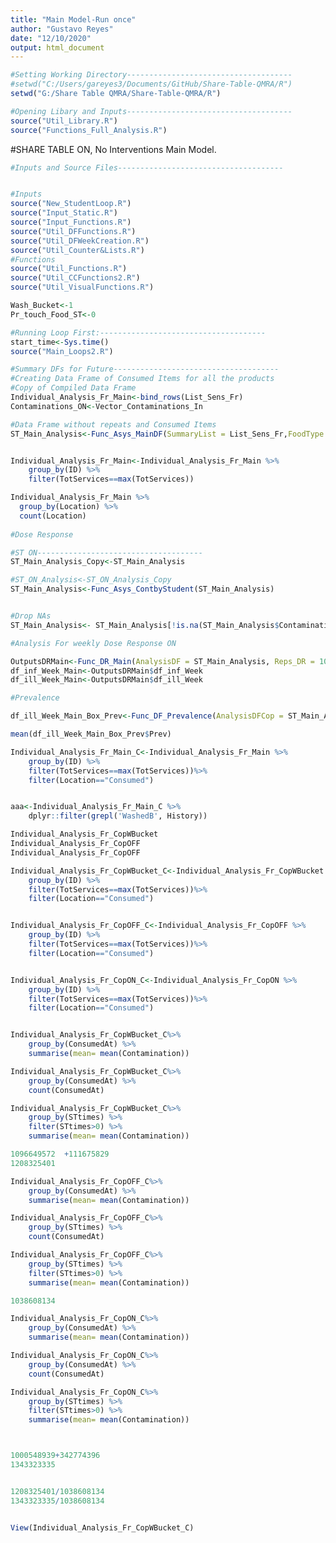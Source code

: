 ```yaml
---
title: "Main Model-Run once"
author: "Gustavo Reyes"
date: "12/10/2020"
output: html_document
---
```


```r

#Setting Working Directory-------------------------------------
#setwd("C:/Users/gareyes3/Documents/GitHub/Share-Table-QMRA/R") 
setwd("G:/Share Table QMRA/Share-Table-QMRA/R")
```

```r
#Opening Libary and Inputs-------------------------------------
source("Util_Library.R")
source("Functions_Full_Analysis.R")
```


#SHARE TABLE ON, No Interventions Main Model. 
```r
#Inputs and Source Files-------------------------------------


#Inputs
source("New_StudentLoop.R")
source("Input_Static.R")
source("Input_Functions.R")
source("Util_DFFunctions.R")
source("Util_DFWeekCreation.R")
source("Util_Counter&Lists.R")
#Functions
source("Util_Functions.R")
source("Util_CCFunctions2.R")
source("Util_VisualFunctions.R")

Wash_Bucket<-1
Pr_touch_Food_ST<-0


```

```r
#Running Loop First:-------------------------------------
start_time<-Sys.time()
source("Main_Loops2.R")
```

```r
#Summary DFs for Future-------------------------------------
#Creating Data Frame of Consumed Items for all the products
#Copy of Compiled Data Frame
Individual_Analysis_Fr_Main<-bind_rows(List_Sens_Fr)
Contaminations_ON<-Vector_Contaminations_In

#Data Frame without repeats and Consumed Items
ST_Main_Analysis<-Func_Asys_MainDF(SummaryList = List_Sens_Fr,FoodType = "Fruit")


Individual_Analysis_Fr_Main<-Individual_Analysis_Fr_Main %>% 
    group_by(ID) %>% 
    filter(TotServices==max(TotServices))

Individual_Analysis_Fr_Main %>% 
  group_by(Location) %>% 
  count(Location)
  
#Dose Response

#ST ON-------------------------------------
ST_Main_Analysis_Copy<-ST_Main_Analysis

#ST_ON_Analysis<-ST_ON_Analysis_Copy
ST_Main_Analysis<-Func_Asys_ContbyStudent(ST_Main_Analysis)


#Drop NAs
ST_Main_Analysis<- ST_Main_Analysis[!is.na(ST_Main_Analysis$Contamination), ]

#Analysis For weekly Dose Response ON

OutputsDRMain<-Func_DR_Main(AnalysisDF = ST_Main_Analysis, Reps_DR = 100)
df_inf_Week_Main<-OutputsDRMain$df_inf_Week
df_ill_Week_Main<-OutputsDRMain$df_ill_Week

#Prevalence

df_ill_Week_Main_Box_Prev<-Func_DF_Prevalence(AnalysisDFCop = ST_Main_Analysis_Copy, df_Ill_Week = df_ill_Week_Main,Intervention = "Main")

mean(df_ill_Week_Main_Box_Prev$Prev)

```

```r
Individual_Analysis_Fr_Main_C<-Individual_Analysis_Fr_Main %>% 
    group_by(ID) %>% 
    filter(TotServices==max(TotServices))%>% 
    filter(Location=="Consumed")


aaa<-Individual_Analysis_Fr_Main_C %>%
    dplyr::filter(grepl('WashedB', History))
```


```r
Individual_Analysis_Fr_CopWBucket
Individual_Analysis_Fr_CopOFF
Individual_Analysis_Fr_CopOFF

Individual_Analysis_Fr_CopWBucket_C<-Individual_Analysis_Fr_CopWBucket %>% 
    group_by(ID) %>% 
    filter(TotServices==max(TotServices))%>% 
    filter(Location=="Consumed")


Individual_Analysis_Fr_CopOFF_C<-Individual_Analysis_Fr_CopOFF %>% 
    group_by(ID) %>% 
    filter(TotServices==max(TotServices))%>% 
    filter(Location=="Consumed")


Individual_Analysis_Fr_CopON_C<-Individual_Analysis_Fr_CopON %>% 
    group_by(ID) %>% 
    filter(TotServices==max(TotServices))%>% 
    filter(Location=="Consumed")


Individual_Analysis_Fr_CopWBucket_C%>% 
    group_by(ConsumedAt) %>% 
    summarise(mean= mean(Contamination))

Individual_Analysis_Fr_CopWBucket_C%>% 
    group_by(ConsumedAt) %>% 
    count(ConsumedAt)

Individual_Analysis_Fr_CopWBucket_C%>% 
    group_by(STtimes) %>%
    filter(STtimes>0) %>%
    summarise(mean= mean(Contamination))

1096649572	+111675829	
1208325401

Individual_Analysis_Fr_CopOFF_C%>% 
    group_by(ConsumedAt) %>% 
    summarise(mean= mean(Contamination))

Individual_Analysis_Fr_CopOFF_C%>% 
    group_by(STtimes) %>% 
    count(ConsumedAt)

Individual_Analysis_Fr_CopOFF_C%>% 
    group_by(STtimes) %>%
    filter(STtimes>0) %>%
    summarise(mean= mean(Contamination))

1038608134	

Individual_Analysis_Fr_CopON_C%>% 
    group_by(ConsumedAt) %>% 
    summarise(mean= mean(Contamination))

Individual_Analysis_Fr_CopON_C%>% 
    group_by(ConsumedAt) %>% 
    count(ConsumedAt)

Individual_Analysis_Fr_CopON_C%>% 
    group_by(STtimes) %>%
    filter(STtimes>0) %>%
    summarise(mean= mean(Contamination))



1000548939+342774396
1343323335


1208325401/1038608134
1343323335/1038608134


View(Individual_Analysis_Fr_CopWBucket_C)

```

